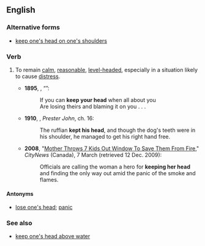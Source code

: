 ==English==

===Alternative forms===
* [[keep one's head on one's shoulders]]

===Verb===
{{head|en|verb|head=[[to]] [[keep]] [[one]][['s]] [[head]]}}

# {{idiomatic}} To remain [[calm]], [[reasonable]], [[level-headed]], especially in a situation likely to cause [[distress]].
#* '''1895''', {{w|Rudyard Kipling}}, “{{w|If—}}”:
#*: If you can '''keep your head''' when all about you
#*: Are losing theirs and blaming it on you . . .
#* '''1910''', {{w|John Buchan}}, ''Prester John'', ch. 16:
#*: The ruffian '''kept his head''', and though the dog's teeth were in his shoulder, he managed to get his right hand free.
#* '''2008''', "[http://www.citytv.com/toronto/citynews/news/local/article/21272--mother-throws-7-kids-out-window-to-save-them-from-fire Mother Throws 7 Kids Out Window To Save Them From Fire]," ''CityNews'' (Canada), 7 March (retrieved 12 Dec. 2009): 
#*: Officials are calling the woman a hero for '''keeping her head''' and finding the only way out amid the panic of the smoke and flames.

====Antonyms====
* [[lose one's head]]; [[panic]]

===See also===
* [[keep one's head above water]]